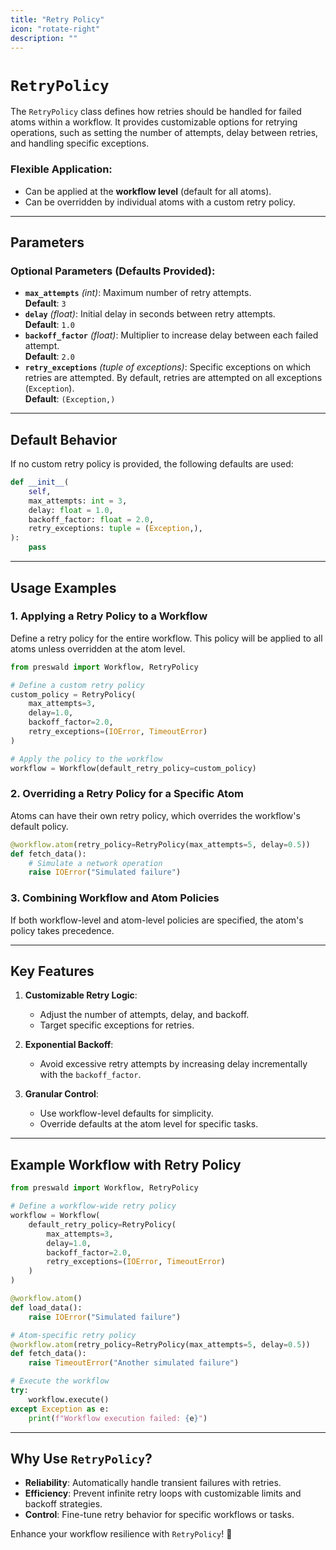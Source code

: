 ```yaml
---
title: "Retry Policy"
icon: "rotate-right"
description: ""
---
```


# `RetryPolicy`

The `RetryPolicy` class defines how retries should be handled for failed atoms within a workflow. It provides customizable options for retrying operations, such as setting the number of attempts, delay between retries, and handling specific exceptions.

### Flexible Application:

- Can be applied at the **workflow level** (default for all atoms).
- Can be overridden by individual atoms with a custom retry policy.

---

## Parameters

### Optional Parameters (Defaults Provided):

- **`max_attempts`** _(int)_: Maximum number of retry attempts.  
  **Default**: `3`
- **`delay`** _(float)_: Initial delay in seconds between retry attempts.  
  **Default**: `1.0`
- **`backoff_factor`** _(float)_: Multiplier to increase delay between each failed attempt.  
  **Default**: `2.0`
- **`retry_exceptions`** _(tuple of exceptions)_: Specific exceptions on which retries are attempted. By default, retries are attempted on all exceptions (`Exception`).  
  **Default**: `(Exception,)`

---

## Default Behavior

If no custom retry policy is provided, the following defaults are used:

```python
def __init__(
    self,
    max_attempts: int = 3,
    delay: float = 1.0,
    backoff_factor: float = 2.0,
    retry_exceptions: tuple = (Exception,),
):
    pass
```

---

## Usage Examples

### 1. Applying a Retry Policy to a Workflow

Define a retry policy for the entire workflow. This policy will be applied to all atoms unless overridden at the atom level.

```python
from preswald import Workflow, RetryPolicy

# Define a custom retry policy
custom_policy = RetryPolicy(
    max_attempts=3,
    delay=1.0,
    backoff_factor=2.0,
    retry_exceptions=(IOError, TimeoutError)
)

# Apply the policy to the workflow
workflow = Workflow(default_retry_policy=custom_policy)
```

### 2. Overriding a Retry Policy for a Specific Atom

Atoms can have their own retry policy, which overrides the workflow's default policy.

```python
@workflow.atom(retry_policy=RetryPolicy(max_attempts=5, delay=0.5))
def fetch_data():
    # Simulate a network operation
    raise IOError("Simulated failure")
```

### 3. Combining Workflow and Atom Policies

If both workflow-level and atom-level policies are specified, the atom's policy takes precedence.

---

## Key Features

1. **Customizable Retry Logic**:

   - Adjust the number of attempts, delay, and backoff.
   - Target specific exceptions for retries.

2. **Exponential Backoff**:

   - Avoid excessive retry attempts by increasing delay incrementally with the `backoff_factor`.

3. **Granular Control**:
   - Use workflow-level defaults for simplicity.
   - Override defaults at the atom level for specific tasks.

---

## Example Workflow with Retry Policy

```python
from preswald import Workflow, RetryPolicy

# Define a workflow-wide retry policy
workflow = Workflow(
    default_retry_policy=RetryPolicy(
        max_attempts=3,
        delay=1.0,
        backoff_factor=2.0,
        retry_exceptions=(IOError, TimeoutError)
    )
)

@workflow.atom()
def load_data():
    raise IOError("Simulated failure")

# Atom-specific retry policy
@workflow.atom(retry_policy=RetryPolicy(max_attempts=5, delay=0.5))
def fetch_data():
    raise TimeoutError("Another simulated failure")

# Execute the workflow
try:
    workflow.execute()
except Exception as e:
    print(f"Workflow execution failed: {e}")
```

---

## Why Use `RetryPolicy`?

- **Reliability**: Automatically handle transient failures with retries.
- **Efficiency**: Prevent infinite retry loops with customizable limits and backoff strategies.
- **Control**: Fine-tune retry behavior for specific workflows or tasks.

Enhance your workflow resilience with `RetryPolicy`! 🔄
